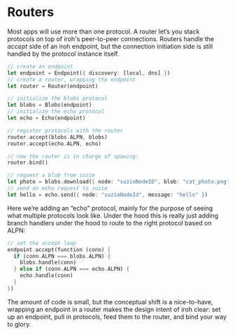 
# Routers

Most apps will use more than one protocol. A router let’s you stack protocols on top of iroh's peer-to-peer connections. Routers handle the *accept* side of an iroh endpoint, but the connection initiation side is still handled by the protocol instance itself.

```rust
// create an endpoint
let endpoint = Endpoint({ discovery: [local, dns] })
// create a router, wrapping the endpoint
let router = Router(endpoint)

// initialize the blobs protocol
let blobs = Blobs(endpoint)
// initialize the echo protocol
let echo = Echo(endpoint)

// register protocols with the router
router.accept(blobs.ALPN, blobs)
router.accept(echo.ALPN, echo)

// now the router is in charge of spawing:
router.bind()

// request a blob from suzie
let photo = blobs.download({ node: "suzieNodeID", blob: "cat_photo.png" })
// send an echo request to suzie
let hello = echo.send({ node: "suzieNodeId", message: "hello" })
```

Here we’re adding an “echo” protocol, mainly for the purpose of seeing what multiple protocols look like. Under the hood this is really just adding branch handlers under the hood to route to the right protocol based on ALPN:

```rust
// set the accept loop
endpoint.accept(function (conn) {
  if (conn.ALPN === blobs.ALPN) {
    blobs.handle(conn)
  } else if (conn.ALPN === echo.ALPN) {
    echo.handle(conn)
  }
})
```

The amount of code is small, but the conceptual shift is a nice-to-have, wrapping an endpoint in a router makes the design intent of iroh clear: set up an endpoint, pull in protocols, feed them to the router, and bind your way to glory.

<div className='flex'>
  <div className="flex flex-col items-start gap-3">
    <PageLink label="Previous" page={{ href: "/docs/tour/4-relays", title: "Protocols" }} previous />
  </div>
  <div className="ml-auto flex flex-col items-end gap-3">
    <PageLink label="Next" page={{ href: "/docs/tour/6-protocols", title: "Things Iroh Doesn't do" }} />
  </div>
</div>

